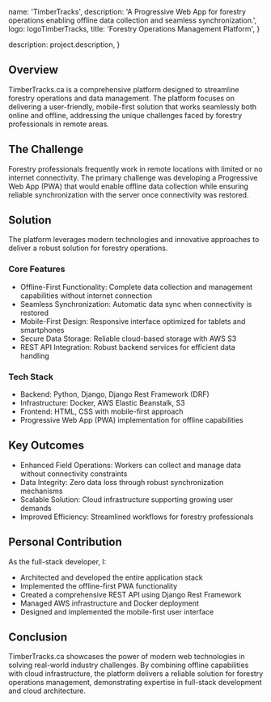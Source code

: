 
  name: 'TimberTracks',
  description: 'A Progressive Web App for forestry operations enabling offline data collection and seamless synchronization.',
  logo: logoTimberTracks,
  title: 'Forestry Operations Management Platform',
}

  description: project.description,
}


## Overview

TimberTracks.ca is a comprehensive platform designed to streamline forestry operations and data management. The platform focuses on delivering a user-friendly, mobile-first solution that works seamlessly both online and offline, addressing the unique challenges faced by forestry professionals in remote areas.

## The Challenge

Forestry professionals frequently work in remote locations with limited or no internet connectivity. The primary challenge was developing a Progressive Web App (PWA) that would enable offline data collection while ensuring reliable synchronization with the server once connectivity was restored.

## Solution

The platform leverages modern technologies and innovative approaches to deliver a robust solution for forestry operations.

### Core Features
- Offline-First Functionality: Complete data collection and management capabilities without internet connection
- Seamless Synchronization: Automatic data sync when connectivity is restored
- Mobile-First Design: Responsive interface optimized for tablets and smartphones
- Secure Data Storage: Reliable cloud-based storage with AWS S3
- REST API Integration: Robust backend services for efficient data handling

### Tech Stack
- Backend: Python, Django, Django Rest Framework (DRF)
- Infrastructure: Docker, AWS Elastic Beanstalk, S3
- Frontend: HTML, CSS with mobile-first approach
- Progressive Web App (PWA) implementation for offline capabilities

## Key Outcomes
- Enhanced Field Operations: Workers can collect and manage data without connectivity constraints
- Data Integrity: Zero data loss through robust synchronization mechanisms
- Scalable Solution: Cloud infrastructure supporting growing user demands
- Improved Efficiency: Streamlined workflows for forestry professionals

## Personal Contribution

As the full-stack developer, I:
- Architected and developed the entire application stack
- Implemented the offline-first PWA functionality
- Created a comprehensive REST API using Django Rest Framework
- Managed AWS infrastructure and Docker deployment
- Designed and implemented the mobile-first user interface

## Conclusion

TimberTracks.ca showcases the power of modern web technologies in solving real-world industry challenges. By combining offline capabilities with cloud infrastructure, the platform delivers a reliable solution for forestry operations management, demonstrating expertise in full-stack development and cloud architecture.